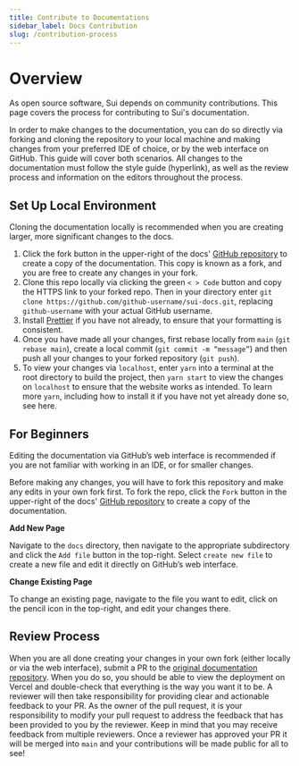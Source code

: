 ```yaml
---
title: Contribute to Documentations
sidebar_label: Docs Contribution
slug: /contribution-process
---
```


# Overview

As open source software, Sui depends on community contributions. This page covers the process for contributing to Sui's documentation.

In order to make changes to the documentation, you can do so directly via forking and cloning the repository to your local machine and making changes from your preferred IDE of choice, or by the web interface on GitHub. This guide will cover both scenarios. All changes to the documentation must follow the style guide (hyperlink), as well as the review process and information on the editors throughout the process.

## Set Up Local Environment

Cloning the documentation locally is recommended when you are creating larger, more significant changes to the docs.

1. Click the fork button in the upper-right of the docs' [GitHub repository](https://github.com/sui-foundation/sui-docs) to create a copy of the documentation. This copy is known as a fork, and you are free to create any changes in your fork.
1. Clone this repo locally via clicking the green `< > Code` button and copy the HTTPS link to your forked repo. Then in your directory enter `git clone https://github.com/github-username/sui-docs.git`, replacing `github-username` with your actual GitHub username.
1. Install [Prettier](https://marketplace.visualstudio.com/items?itemName=esbenp.prettier-vscode) if you have not already, to ensure that your formatting is consistent.
1. Once you have made all your changes, first rebase locally from `main` (`git rebase main`), create a local commit (`git commit -m “message”`) and then push all your changes to your forked repository (`git push`).
1. To view your changes via `localhost`, enter `yarn` into a terminal at the root directory to build the project, then `yarn start` to view the changes on `localhost` to ensure that the website works as intended. To learn more `yarn`, including how to install it if you have not yet already done so, see here.

## For Beginners

Editing the documentation via GitHub’s web interface is recommended if you are not familiar with working in an IDE, or for smaller changes.

Before making any changes, you will have to fork this repository and make any edits in your own fork first. To fork the repo, click the `Fork` button in the upper-right of the docs' [GitHub repository](https://github.com/sui-foundation/sui-docs) to create a copy of the documentation.

**Add New Page**

Navigate to the `docs` directory, then navigate to the appropriate subdirectory and click the `Add file` button in the top-right. Select `create new file` to create a new file and edit it directly on GitHub’s web interface.

**Change Existing Page**

To change an existing page, navigate to the file you want to edit, click on the pencil icon in the top-right, and edit your changes there.

## Review Process

When you are all done creating your changes in your own fork (either locally or via the web interface), submit a PR to the [original documentation repository](https://github.com/sui-foundation/sui-docs). When you do so, you should be able to view the deployment on Vercel and double-check that everything is the way you want it to be. A reviewer will then take responsibility for providing clear and actionable feedback to your PR. As the owner of the pull request, it is your responsibility to modify your pull request to address the feedback that has been provided to you by the reviewer. Keep in mind that you may receive feedback from multiple reviewers. Once a reviewer has approved your PR it will be merged into `main` and your contributions will be made public for all to see!
